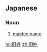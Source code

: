 ==Japanese==
{{ja-kanjitab|きゅう|せい|yomi=o}}

===Noun===
{{ja-noun|きゅうせい|kyu=舊姓}}

# [[maiden name]]

[[hu:旧姓]]
[[zh:旧姓]]